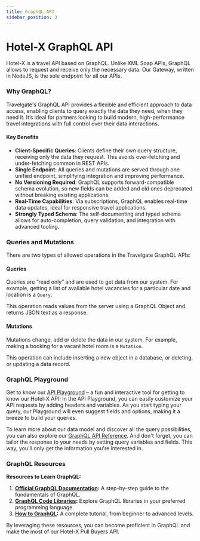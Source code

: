 ```yaml
---
title: GraphQL API
sidebar_position: 3
---
```


# Hotel-X GraphQL API

Hotel-X is a travel API based on GraphQL. Unlike XML Soap APIs, GraphQL allows to request and receive only the necessary data. Our Gateway, written in NodeJS, is the sole endpoint for all our APIs.

### Why GraphQL?

Travelgate's GraphQL API provides a flexible and efficient approach to data access, enabling clients to query exactly the data they need, when they need it. It’s ideal for partners looking to build modern, high-performance travel integrations with full control over their data interactions.

#### Key Benefits

- **Client-Specific Queries**: Clients define their own query structure, receiving only the data they request. This avoids over-fetching and under-fetching common in REST APIs.
- **Single Endpoint**: All queries and mutations are served through one unified endpoint, simplifying integration and improving performance.
- **No Versioning Required**: GraphQL supports forward-compatible schema evolution, so new fields can be added and old ones deprecated without breaking existing applications.
- **Real-Time Capabilities**: Via subscriptions, GraphQL enables real-time data updates, ideal for responsive travel applications.
- **Strongly Typed Schema**: The self-documenting and typed schema allows for auto-completion, query validation, and integration with advanced tooling.


### Queries and Mutations

There are two types of allowed operations in the Travelgate GraphQL APIs:



#### Queries

Queries are “read only” and are used to get data from our system. For example, getting a list of available hotel vacancies for a particular date and location is a `Query`.

This operation reads values from the server using a GraphQL Object and returns JSON text as a response.

#### Mutations

Mutations change, add or delete the data in our system. For example, making a booking for a vacant hotel room is a `Mutation`.

This operation can include inserting a new object in a database, or deleting, or updating a data record.




### GraphQL Playground

Get to know our [API Playground](/playground/) – a fun and interactive tool for getting to know our Hotel-X API! In the API Playground, you can easily customize your API requests by adding headers and variables. As you start typing your query, our Playground will even suggest fields and options, making it a breeze to build your queries. 

To learn more about our data model and discover all the query possibilities, you can also explore our [GraphQL API Reference](/api/). And don't forget, you can tailor the response to your needs by setting query variables and fields. This way, you'll only get the information you're interested in.





### GraphQL Resources

**Resources to Learn GraphQL:**

1. **[Official GraphQL Documentation](https://graphql.org/learn/):** A step-by-step guide to the fundamentals of GraphQL.
2. **[GraphQL Code Libraries](https://graphql.org/code/):** Explore GraphQL libraries in your preferred programming language.
3. **[How to GraphQL](https://www.howtographql.com/):** A complete tutorial, from beginner to advanced levels.

By leveraging these resources, you can become proficient in GraphQL and make the most of our Hotel-X Pull Buyers API.